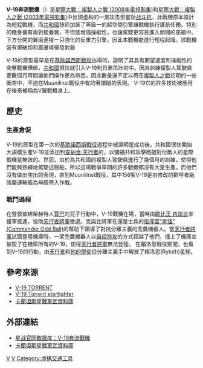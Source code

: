 {{merge to|星際大戰|time=2016-05-31T16:58:52+00:00}}
{{cleanup-jargon|time=2016-02-26T12:07:44+00:00}}
{{unreferenced|time=2016-02-26T09:39:47+00:00}}
'''V-19奔流戰機'''（{{lang-en|V-19 Torrent Fighter}}）是[[星際大戰：複製人之戰_(2008年電視影集)|星際大戰：複製人之戰 (2008年電視影集)]]和[[星際大戰：複製人之戰_(2003年電視影集)|星際大戰：複製人之戰 (2003年電視影集)]]中出現虚构的一类攻击型星际[[战斗机|战斗机]]，此戰機原本設計為短程戰機，而[[共和國|共和國]]技師加裝了等級一的超空間引擎讓戰機執行護航任務。特別的機身擁有兩對摺疊翼，不但能增強操縱性，也讓駕駛更容易進入側開的座艙中。下方分開的翼面連接一只強化的反重力引擎，因此本戰機能進行短程起降。該戰機裝有爆破炮和震盪導彈發射器

V-19的原型最早是在[[基歐諾西斯戰役|基歐諾西斯戰役]]出場的，證明了其具有期望速度和操縱性的突擊戰機價值，[[銀河共和國|共和國]]很快就引入V-19到日漸茁壯的{{link-en|克隆人军團|Clone Troopers}}中。因為訓練複製人駕駛員要數個月時間讓他們操作更為熟悉，因此數量還不足以用在[[複製人之戰|複製人之戰]]初期的一些衝突中，不過在Muunilinst戰役中有的著搶眼的表現。
V-19它的許多技術被應用在後來被稱為V翼戰機身上。

==歷史==
===生產倉促===
V-19的原型在第一次的[[基歐諾西斯戰役|基歐諾西斯戰役]]過程中被證明是成功後，共和國很快開始大規模生產V-19並添加到[[安納金·天行者|安納金·天行者]]的{{link-en|克隆人军團|Clone Troopers}}，以彌補共和攻擊砲艇對付敵人的星際戰機是無效的。然而，由於為共和國的複製人駕駛員進行了幾個月的訓練，使得他們能夠熟練地駕駛這艘船，所以這場戰爭早期的許多戰機都沒有大量生產。而他們沒有做出突出的表現，直到Muunilinst戰役，其中156架V-19是由修改的歡呼者級強襲運輸艦為母艦帶入作戰。
===戰鬥過程===
在營救被綁架赫特人[[賈巴|賈巴]]的兒子行動中，V-19戰機在場，當時由[[歐比王·肯諾比|歐比王·肯諾比]]率援軍抵達，協助[[安納金·天行者|天行者將軍]]撤退。克諾比將軍在還是士兵的[[星際大戰角色列表#C|指挥官“老怪” (Commander Odd Ball)]]的幫助下領導了對抗分離主義的禿鷹機器人。當[[安納金·天行者|天行者將軍]]試圖登陸機庫時，一架禿鷹機器人以[[自殺特攻|自殺特攻]]的方式超越了他們，撞上了機庫並摧毀了在機庫所有的V-19，使得[[安納金·天行者|天行者將軍]]無法登陸。
在賴洛思戰役期間，也看到V-19的行動，由[[安納金·天行者|天行者]]和[[亞蘇卡·譚諾|他的學徒]]從分離主義手中解放了賴洛思(Ryloth)星球。

==參考來源==
* [http://www.starwars.com/databank/v-19-torrent V-19 TORRENT] {{Wayback|url=http://www.starwars.com/databank/v-19-torrent |date=20211218185917 }}
* [http://starwars.wikia.com/wiki/V-19_Torrent_starfighter/Legends V-19  Torrent starfighter] {{Wayback|url=http://starwars.wikia.com/wiki/V-19_Torrent_starfighter/Legends |date=20180908012957 }}
* [http://www.angelfire.com/sc3/krantas/databank/fighter/OldRepublic.htm 卡蘭坦斯星戰軍武資料庫 ] {{Wayback|url=http://www.angelfire.com/sc3/krantas/databank/fighter/OldRepublic.htm |date=20200130021300 }}

==外部連結==
* [http://starwars.wikia.com/wiki/V-19_Torrent_starfighter/Legends 星战官网数据库：V-19奔流戰機] {{Wayback|url=http://starwars.wikia.com/wiki/V-19_Torrent_starfighter/Legends |date=20180908012957 }}
* [http://www.angelfire.com/sc3/krantas/databank/fighter/OldRepublic.htm 卡蘭坦斯星戰軍武資料庫] {{Wayback|url=http://www.angelfire.com/sc3/krantas/databank/fighter/OldRepublic.htm |date=20200130021300 }}

{{Star Wars}}

[[Category:星際大戰太空船艦|V]]
[[Category:星際大戰武裝載具|V]]
[[Category:虛構交通工具|Category:虛構交通工具]]